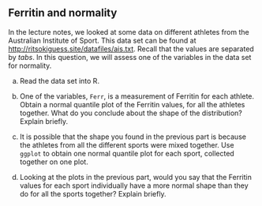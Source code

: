 ## Ferritin and normality



 In the lecture notes, we looked at some
data on different athletes from the Australian Institute of
Sport. This data set can be found at
[http://ritsokiguess.site/datafiles/ais.txt](http://ritsokiguess.site/datafiles/ais.txt). Recall that the
values are separated by *tabs*.  In this question, we will assess
one of the variables in the data set for normality.



(a) Read the data set into R. 
  


(b) One of the variables, `Ferr`, is a measurement of
Ferritin for each athlete. Obtain a normal quantile plot of the
Ferritin values, for all the athletes together. What do you
conclude about the shape of the distribution? Explain briefly.
  


(c) It is possible that the shape you found in the previous
part is because the athletes from all the different sports were
mixed together. Use `ggplot` to obtain one normal quantile
plot for each sport, collected together on one plot. 
  


(d) Looking at the plots in the previous part, would you say
that the Ferritin values for each sport individually have a more
normal shape than they do for all the sports together? Explain
briefly. 
  




